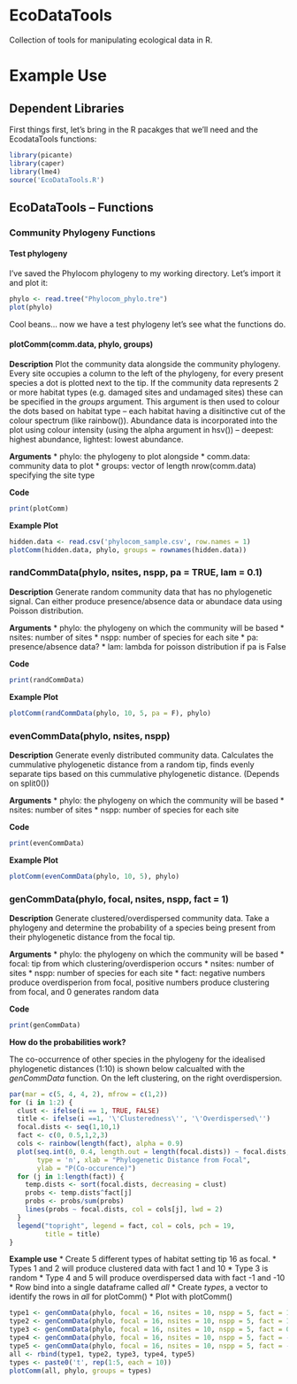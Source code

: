 EcoDataTools
============

Collection of tools for manipulating ecological data in R.

Example Use
========================================================

Dependent Libraries
-------------------------
First things first, let's bring in the R pacakges that we'll need and the EcodataTools functions:

```r
library(picante)
library(caper)
library(lme4)
source('EcoDataTools.R')
```

EcoDataTools -- Functions
-------------------------
### Community Phylogeny Functions
#### Test phylogeny
I've saved the Phylocom phylogeny to my working directory. Let's import it and plot it:
```r
phylo <- read.tree("Phylocom_phylo.tre")
plot(phylo)
```
Cool beans... now we have a test phylogeny let's see what the functions do.

#### plotComm(comm.data, phylo, groups)
**Description**
Plot the community data alongside the community phylogeny. Every site occupies a column to the left of the phylogeny, for every present species a dot is plotted next to the tip. If the community data represents 2 or more habitat types (e.g. damaged sites and undamaged sites) these can be specified in the *groups* argument. This argument is then used to colour the dots based on habitat type -- each habitat having a disitinctive cut of the colour spectrum (like rainbow()). Abundance data is incorporated into the plot using colour intensity (using the alpha argument in hsv()) -- deepest: highest abundance, lightest: lowest abundance.

**Arguments**
* phylo: the phylogeny to plot alongside
* comm.data: community data to plot
* groups: vector of length nrow(comm.data) specifying the site type

**Code**
```r
print(plotComm)
```

**Example Plot**

```r
hidden.data <- read.csv('phylocom_sample.csv', row.names = 1)
plotComm(hidden.data, phylo, groups = rownames(hidden.data))
```

### randCommData(phylo, nsites, nspp, pa = TRUE, lam = 0.1)
**Description**
Generate random community data that has no phylogenetic signal. Can either produce presence/absence data or abundace data using Poisson distribution.

**Arguments**
* phylo: the phylogeny on  which the community will be based
* nsites: number of sites
* nspp: number of species for each site
* pa: presence/absence data?
* lam: lambda for poisson distribution if pa is False

**Code**
```r
print(randCommData)
```

**Example Plot**

```r
plotComm(randCommData(phylo, 10, 5, pa = F), phylo)
```

### evenCommData(phylo, nsites, nspp)
**Description**
Generate evenly distributed community data. Calculates the cummulative phylogenetic distance from a random tip, finds evenly separate tips based on this cummulative phylogenetic distance. (Depends on split0())

**Arguments**
* phylo: the phylogeny on  which the community will be based
* nsites: number of sites
* nspp: number of species for each site

**Code**
```r
print(evenCommData)
```

**Example Plot**

```r
plotComm(evenCommData(phylo, 10, 5), phylo)
```

### genCommData(phylo, focal, nsites, nspp, fact = 1)
**Description**
Generate clustered/overdispersed community data. Take a phylogeny and determine the probability of a species being present from their phylogenetic distance from the focal tip.

**Arguments**
* phylo: the phylogeny on  which the community will be based
* focal: tip from which clustering/overdisperion occurs
* nsites: number of sites
* nspp: number of species for each site
* fact: negative numbers produce overdisperion from focal, positive numbers produce clustering from focal, and 0 generates random data

**Code**
```r
print(genCommData)
```

**How do the probabilities work?**

The co-occurrence of other species in the phylogeny for the idealised phylogenetic distances (1:10) is shown below calcualted with the _genCommData_ function. On the left clustering, on the right overdispersion. 

```r
par(mar = c(5, 4, 4, 2), mfrow = c(1,2))
for (i in 1:2) {
  clust <- ifelse(i == 1, TRUE, FALSE)
  title <- ifelse(i ==1, '\'Clusteredness\'', '\'Overdispersed\'')
  focal.dists <- seq(1,10,1)
  fact <- c(0, 0.5,1,2,3)
  cols <- rainbow(length(fact), alpha = 0.9)
  plot(seq.int(0, 0.4, length.out = length(focal.dists)) ~ focal.dists,
       type = 'n', xlab = "Phylogenetic Distance from Focal",
       ylab = "P(Co-occurence)")
  for (j in 1:length(fact)) {
    temp.dists <- sort(focal.dists, decreasing = clust)
    probs <- temp.dists^fact[j]
    probs <- probs/sum(probs)
    lines(probs ~ focal.dists, col = cols[j], lwd = 2)
  }
  legend("topright", legend = fact, col = cols, pch = 19,
         title = title)
}
```

**Example use**
* Create 5 different types of habitat setting tip 16 as focal.
* Types 1 and 2 will produce clustered data with fact 1 and 10
* Type 3 is random
* Type 4 and 5 will produce overdispersed data with fact -1 and -10
* Row bind into a single dataframe called _all_
* Create _types_, a vector to identify the rows in _all_ for plotComm()
* Plot with plotComm()

```r
type1 <- genCommData(phylo, focal = 16, nsites = 10, nspp = 5, fact = 1)
type2 <- genCommData(phylo, focal = 16, nsites = 10, nspp = 5, fact = 10)
type3 <- genCommData(phylo, focal = 16, nsites = 10, nspp = 5, fact = 0)
type4 <- genCommData(phylo, focal = 16, nsites = 10, nspp = 5, fact = -1)
type5 <- genCommData(phylo, focal = 16, nsites = 10, nspp = 5, fact = -10)
all <- rbind(type1, type2, type3, type4, type5)
types <- paste0('t', rep(1:5, each = 10))
plotComm(all, phylo, groups = types)
```